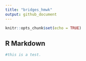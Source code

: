 ```yaml
---
title: "bridges_hmwk"
output: github_document
---
```


```r
knitr::opts_chunk$set(echo = TRUE)
```

## R Markdown
```r
#this is a test.
```

